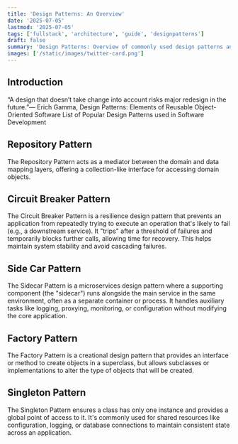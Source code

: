 ```yaml
---
title: 'Design Patterns: An Overview'
date: '2025-07-05'
lastmod: '2025-07-05'
tags: ['fullstack', 'architecture', 'guide', 'designpatterns']
draft: false
summary: 'Design Patterns: Overview of commonly used design patterns and practical usage of them'
images: ['/static/images/twitter-card.png']
---
```


## Introduction

“A design that doesn’t take change into account risks major redesign in the future.”― Erich Gamma,
Design Patterns: Elements of Reusable Object-Oriented Software List of Popular Design Patterns used in Software Development

<TOCInline toc={props.toc} exclude="Introduction" />

## Repository Pattern

The Repository Pattern acts as a mediator between the domain and data mapping layers, offering a collection-like interface for accessing domain objects.

## Circuit Breaker Pattern

The Circuit Breaker Pattern is a resilience design pattern that prevents an application from repeatedly trying to execute an operation that's likely to fail (e.g., a downstream service). It "trips" after a threshold of failures and temporarily blocks further calls, allowing time for recovery. This helps maintain system stability and avoid cascading failures.

## Side Car Pattern

The Sidecar Pattern is a microservices design pattern where a supporting component (the "sidecar") runs alongside the main service in the same environment, often as a separate container or process. It handles auxiliary tasks like logging, proxying, monitoring, or configuration without modifying the core application.

## Factory Pattern

The Factory Pattern is a creational design pattern that provides an interface or method to create objects in a superclass, but allows subclasses or implementations to alter the type of objects that will be created.

## Singleton Pattern

The Singleton Pattern ensures a class has only one instance and provides a global point of access to it. It's commonly used for shared resources like configuration, logging, or database connections to maintain consistent state across an application.
